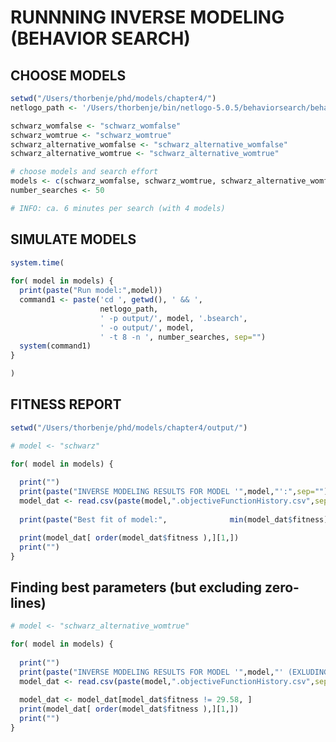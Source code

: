 RUNNNING INVERSE MODELING (BEHAVIOR SEARCH)
===

CHOOSE MODELS
---
```r

setwd("/Users/thorbenje/phd/models/chapter4/")
netlogo_path <- '/Users/thorbenje/bin/netlogo-5.0.5/behaviorsearch/behaviorsearch_headless.sh'

schwarz_womfalse <- "schwarz_womfalse"
schwarz_womtrue <- "schwarz_womtrue"
schwarz_alternative_womfalse <- "schwarz_alternative_womfalse"
schwarz_alternative_womtrue <- "schwarz_alternative_womtrue"

# choose models and search effort
models <- c(schwarz_womfalse, schwarz_womtrue, schwarz_alternative_womfalse, schwarz_alternative_womtrue)
number_searches <- 50

# INFO: ca. 6 minutes per search (with 4 models)

```

SIMULATE MODELS
---
```r

system.time(
  
for( model in models) {
  print(paste("Run model:",model))
  command1 <- paste('cd ', getwd(), ' && ',
                    netlogo_path,
                    ' -p output/', model, '.bsearch',
                    ' -o output/', model,
                    ' -t 8 -n ', number_searches, sep="")
  system(command1)
}

)

```

FITNESS REPORT 
---
```r

setwd("/Users/thorbenje/phd/models/chapter4/output/")

# model <- "schwarz"

for( model in models) {
  
  print("")
  print(paste("INVERSE MODELING RESULTS FOR MODEL '",model,"':",sep=""))
  model_dat <- read.csv(paste(model,".objectiveFunctionHistory.csv",sep=""))
  
  print(paste("Best fit of model:",              min(model_dat$fitness)))

  print(model_dat[ order(model_dat$fitness ),][1,])
  print("")
}

```

Finding best parameters (but excluding zero-lines)
---
```r

# model <- "schwarz_alternative_womtrue"

for( model in models) {
  
  print("")
  print(paste("INVERSE MODELING RESULTS FOR MODEL '",model,"' (EXLUDING ZERO-LINE):",sep=""))
  model_dat <- read.csv(paste(model,".objectiveFunctionHistory.csv",sep=""))
  
  model_dat <- model_dat[model_dat$fitness != 29.58, ]
  print(model_dat[ order(model_dat$fitness ),][1,])
  print("")
}

```
